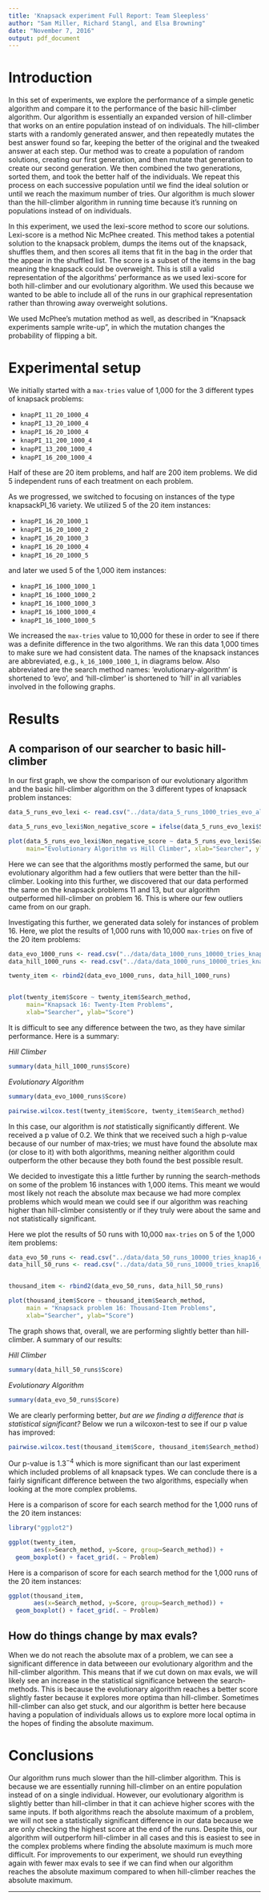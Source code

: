 ```yaml
---
title: 'Knapsack experiment Full Report: Team Sleepless'
author: "Sam Miller, Richard Stangl, and Elsa Browning"
date: "November 7, 2016"
output: pdf_document
---
```


# Introduction

In this set of experiments, we explore the performance of a simple genetic algorithm and compare it to the performance of the basic hill-climber algorithm. Our algorithm is essentially an expanded version of hill-climber that works on an entire population instead of on individuals. The hill-climber starts with a randomly generated answer, and then repeatedly mutates the best answer found so far, keeping the better of the original and the tweaked answer at each step. Our method was to create a population of random solutions, creating our first generation, and then mutate that generation to create our second generation. We then combined the two generations, sorted them, and took the better half of the individuals. We repeat this process on each successive population until we find the ideal solution or until we reach the maximum number of tries. Our algorithm is much slower than the hill-climber algorithm in running time because it's running on populations instead of on individuals.  

In this experiment, we used the lexi-score method to score our solutions. Lexi-score is a method Nic McPhee created. This method takes a potential solution to the knapsack problem, dumps the items out of the knapsack, shuffles them, and then scores all items that fit in the bag in the order that the appear in the shuffled list. The score is a subset of the items in the bag meaning the knapsack could be overweight. This is still a valid representation of the algorithms' performance as we used lexi-score for both hill-climber and our evolutionary algorithm. We used this because we wanted to be able to include all of the runs in our graphical representation rather than throwing away overweight solutions.

We used McPhee's mutation method as well, as described in "Knapsack experiments sample write-up", in which the mutation changes the probability of flipping a bit.

# Experimental setup

We initially started with a `max-tries` value of 1,000 for the 3 different types of knapsack problems:

* `knapPI_11_20_1000_4`
* `knapPI_13_20_1000_4` 
* `knapPI_16_20_1000_4`
* `knapPI_11_200_1000_4`
* `knapPI_13_200_1000_4`
* `knapPI_16_200_1000_4`


Half of these are 20 item problems, and half are 200 item problems. We did 5 independent runs of each treatment on each problem.

As we progressed, we switched to focusing on instances of the type knapsackPI_16 variety. We utilized 5 of the 20 item instances:

* `knapPI_16_20_1000_1`
* `knapPI_16_20_1000_2`
* `knapPI_16_20_1000_3`
* `knapPI_16_20_1000_4`
* `knapPI_16_20_1000_5`

\newpage

and later we used 5 of the 1,000 item instances:

* `knapPI_16_1000_1000_1`
* `knapPI_16_1000_1000_2`
* `knapPI_16_1000_1000_3`
* `knapPI_16_1000_1000_4`
* `knapPI_16_1000_1000_5`


We increased the `max-tries` value to 10,000 for these in order to see if there was a definite difference in the two algorithms. We ran this data 1,000 times to make sure we had consistent data. The names of the knapsack instances are abbreviated, e.g., `k_16_1000_1000_1`, in diagrams below. Also abbreviated are the search method names: 'evolutionary-algorithm' is shortened to 'evo', and 'hill-climber' is shortened to 'hill' in all variables involved in the following graphs.

# Results

## A comparison of our searcher to basic hill-climber

In our first graph, we show the comparison of our evolutionary algorithm and the basic hill-climber algorithm on the 3 different types of knapsack problem instances:

```r
data_5_runs_evo_lexi <- read.csv("../data/data_5_runs_1000_tries_evo_alg_lexi.txt", sep="")

data_5_runs_evo_lexi$Non_negative_score = ifelse(data_5_runs_evo_lexi$Score<0, 0, data_5_runs_evo_lexi$Score)

plot(data_5_runs_evo_lexi$Non_negative_score ~ data_5_runs_evo_lexi$Search_method,
     main="Evolutionary Algorithm vs Hill Climber", xlab="Searcher", ylab="Score")
```

Here we can see that the algorithms mostly performed the same, but our evolutionary algorithm had a few outliers that were better than the hill-climber. Looking into this further, we discovered that our data performed the same on the knapsack problems 11 and 13, but our algorithm outperformed hill-climber on problem 16. This is where our few outliers came from on our graph.

Investigating this further, we generated data solely for instances of problem 16. Here, we plot the results of 1,000 runs with 10,000 `max-tries` on five of the 20 item problems:

```r
data_evo_1000_runs <- read.csv("../data/data_1000_runs_10000_tries_knap1620_evo_lexi.txt", sep="")
data_hill_1000_runs <- read.csv("../data/data_1000_runs_10000_tries_knap1620_hill_lexi.txt", sep="")

twenty_item <- rbind2(data_evo_1000_runs, data_hill_1000_runs)


plot(twenty_item$Score ~ twenty_item$Search_method, 
     main="Knapsack 16: Twenty-Item Problems", 
     xlab="Searcher", ylab="Score")

```


It is difficult to see any difference between the two, as they have similar performance. Here is a summary:

_Hill Climber_
```r
summary(data_hill_1000_runs$Score)
```


_Evolutionary Algorithm_
```r
summary(data_evo_1000_runs$Score)
```


```r
pairwise.wilcox.test(twenty_item$Score, twenty_item$Search_method)
```
In this case, our algorithm is _not_ statistically significantly different. We received a p value of 0.2. We think that we received such a high p-value because of our number of max-tries; we must have found the absolute max (or close to it) with both algorithms, meaning neither algorithm could outperform the other because they both found the best possible result.

We decided to investigate this a little further by running the search-methods on some of the problem 16 instances with 1,000 items. This meant we would most likely not reach the absolute max because we had more complex problems which would mean we could see if our algorithm was reaching higher than hill-climber consistently or if they truly were about the same and not statistically significant.
\newpage

Here we plot the results of 50 runs with 10,000 `max-tries` on 5 of the 1,000 item problems:  

```r
data_evo_50_runs <- read.csv("../data/data_50_runs_10000_tries_knap16_evo_lexi.txt", sep="")
data_hill_50_runs <- read.csv("../data/data_50_runs_10000_tries_knap16_hill_lexi.txt", sep="")


thousand_item <- rbind2(data_evo_50_runs, data_hill_50_runs)

plot(thousand_item$Score ~ thousand_item$Search_method,
     main = "Knapsack problem 16: Thousand-Item Problems",
     xlab="Searcher", ylab="Score")

```

The graph shows that, overall, we are performing slightly better than hill-climber. A summary of our results:

_Hill Climber_
```r
summary(data_hill_50_runs$Score)
```

_Evolutionary Algorithm_
```r
summary(data_evo_50_runs$Score)
```

We are clearly performing better, _but are we finding a difference that is statistical significant?_ Below we run a wilcoxon-test to see if our p value has improved:

```r
pairwise.wilcox.test(thousand_item$Score, thousand_item$Search_method)
```

Our p-value is $1.3^{-4}$ which is more significant than our last experiment which included problems of all knapsack types. We can conclude there is a fairly significant difference between the two algorithms, especially when looking at the more complex problems.

Here is a comparison of score for each search method for the 1,000 runs of the 20 item instances:

```r
library("ggplot2")

ggplot(twenty_item, 
       aes(x=Search_method, y=Score, group=Search_method)) + 
  geom_boxplot() + facet_grid(. ~ Problem)
```

Here is a comparison of score for each search method for the 1,000 runs of the 20 item instances:

```r


ggplot(thousand_item, 
       aes(x=Search_method, y=Score, group=Search_method)) + 
  geom_boxplot() + facet_grid(. ~ Problem)
```


## How do things change by max evals?

When we do not reach the absolute max of a problem, we can see a significant difference in data betweeen our evolutionary algorithm and the hill-climber algorithm. This means that if we cut down on max evals, we will likely see an increase in the statistical significance between the search-methods. This is because the evolutionary algorithm reaches a better score slightly faster because it explores more optima than hill-climber. Sometimes hill-climber can also get stuck, and our algorithm is better here because having a population of individuals allows us to explore more local optima in the hopes of finding the absolute maximum.

# Conclusions

Our algorithm runs much slower than the hill-climber algorithm. This is because we are essentially running hill-climber on an entire population instead of on a single individual. However, our evolutionary algorithm is slightly better than hill-climber in that it can achieve higher scores with the same inputs. If both algorithms reach the absolute maximum of a problem, we will not see a statistically significant difference in our data because we are only checking the highest score at the end of the runs. Despite this, our algorithm will outperform hill-climber in all cases and this is easiest to see in the complex problems where finding the absolute maximum is much more difficult. For improvements to our experiment, we should run eveything again with fewer max evals to see if we can find when our algorithm reaches the absolute maximum compared to when hill-climber reaches the absolute maximum.

------------------------


